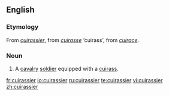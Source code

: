 ==English==

===Etymology===
From {{F.}} ''[[#French|cuirassier]]'', from ''[[cuirasse]]'' ‘cuirass’, from {{OF.}} ''[[cuirace]]''.

===Noun===
{{en-noun}}

# {{historical}} A [[cavalry]] [[soldier]] equipped with a [[cuirass]].

[[fr:cuirassier]]
[[io:cuirassier]]
[[ru:cuirassier]]
[[te:cuirassier]]
[[vi:cuirassier]]
[[zh:cuirassier]]